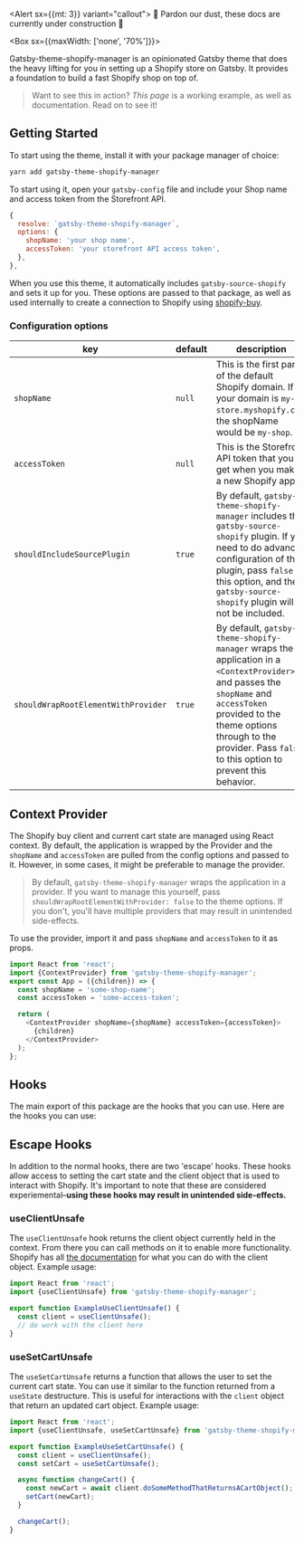 

<Alert sx={{mt: 3}} variant="callout">
  🚧 Pardon our dust, these docs are currently under construction 🚧
</Alert>
<Hero />

<Box sx={{maxWidth: ['none', '70%']}}>

Gatsby-theme-shopify-manager is an opinionated Gatsby theme that does the heavy lifting for you in setting up a Shopify store on Gatsby. It provides a foundation to build a fast Shopify shop on top of.

> Want to see this in action? _This page_ is a working example, as well as documentation. Read on to see it!

</Box>

## Getting Started

To start using the theme, install it with your package manager of choice:

```bash
yarn add gatsby-theme-shopify-manager
```

To start using it, open your `gatsby-config` file and include your Shop name and access token from the Storefront API.

```javascript
{
  resolve: `gatsby-theme-shopify-manager`,
  options: {
    shopName: 'your shop name',
    accessToken: 'your storefront API access token',
  },
},
```

When you use this theme, it automatically includes `gatsby-source-shopify` and sets it up for you. These options are passed to that package, as well as used internally to create a connection to Shopify using [shopify-buy](https://shopify.github.io/js-buy-sdk/).

### Configuration options

| key                                 | default | description                                                                                                                    |
| ----------------------------------- | ------- | ------------------------------------------------------------------------------------------------------------------------------ |
| `shopName`                          | `null`  | This is the first part of the default Shopify domain. If your domain is `my-store.myshopify.com`, the shopName would be `my-shop`. |
| `accessToken`                       | `null`  | This is the Storefront API token that you get when you make a new Shopify app.                                                 |
| `shouldIncludeSourcePlugin`         | `true`  | By default, `gatsby-theme-shopify-manager` includes the `gatsby-source-shopify` plugin. If you need to do advanced configuration of that plugin, pass `false` to this option, and the `gatsby-source-shopify` plugin will not be included. |
| `shouldWrapRootElementWithProvider` | `true`  | By default, `gatsby-theme-shopify-manager` wraps the application in a `<ContextProvider>`, and passes the `shopName` and `accessToken` provided to the theme options through to the provider. Pass `false` to this option to prevent this behavior. |

## Context Provider

The Shopify buy client and current cart state are managed using React context. By default, the application is wrapped by the Provider and the `shopName` and `accessToken` are pulled from the config options and passed to it. However, in some cases, it might be preferable to manage the provider.

> By default, `gatsby-theme-shopify-manager` wraps the application in a provider. If you want to manage this yourself, pass `shouldWrapRootElementWithProvider: false` to the theme options. If you don't, you'll have multiple providers that may result in unintended side-effects.

To use the provider, import it and pass `shopName` and `accessToken` to it as props.

```javascript
import React from 'react';
import {ContextProvider} from 'gatsby-theme-shopify-manager';
export const App = ({children}) => {
  const shopName = 'some-shop-name';
  const accessToken = 'some-access-token';

  return (
    <ContextProvider shopName={shopName} accessToken={accessToken}>
      {children}
    </ContextProvider>
  );
};
```

## Hooks

The main export of this package are the hooks that you can use. Here are the hooks you can use:

<Hooks />

## Escape Hooks

In addition to the normal hooks, there are two 'escape' hooks. These hooks allow access to setting the cart state and the client object that is used to interact with Shopify. It's important to note that these are considered experiemental–**using these hooks may result in unintended side-effects.**

### useClientUnsafe

The `useClientUnsafe` hook returns the client object currently held in the context. From there you can call methods on it to enable more functionality. Shopify has all [the documentation](https://shopify.github.io/js-buy-sdk/) for what you can do with the client object. Example usage:

```javascript
import React from 'react';
import {useClientUnsafe} from 'gatsby-theme-shopify-manager';

export function ExampleUseClientUnsafe() {
  const client = useClientUnsafe();
  // do work with the client here
}
```

### useSetCartUnsafe

The `useSetCartUnsafe` returns a function that allows the user to set the current cart state. You can use it similar to the function returned from a `useState` destructure. This is useful for interactions with the `client` object that return an updated cart object. Example usage:

```javascript
import React from 'react';
import {useClientUnsafe, useSetCartUnsafe} from 'gatsby-theme-shopify-manager';

export function ExampleUseSetCartUnsafe() {
  const client = useClientUnsafe();
  const setCart = useSetCartUnsafe();

  async function changeCart() {
    const newCart = await client.doSomeMethodThatReturnsACartObject();
    setCart(newCart);
  }

  changeCart();
}
```
